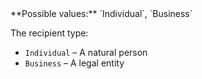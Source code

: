 <ResponseField name="RecipientType" type="string">
**Possible values:** `Individual`, `Business`

The recipient type:
- `Individual` – A natural person 
- `Business` – A legal entity
</ResponseField>